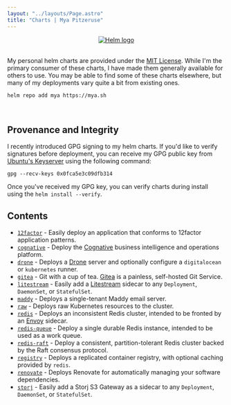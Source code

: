 ```yaml
---
layout: "../layouts/Page.astro"
title: "Charts | Mya Pitzeruse"
---
```


<center>
    <a href="https://helm.sh"><img alt="Helm logo" src="/img/helm.png"/></a>
</center>
<br/>

My personal helm charts are provided under the [MIT License][license]. While I'm the primary consumer of these charts, I
have made them generally available for others to use. You may be able to find some of these charts elsewhere, but many
of my deployments vary quite a bit from existing ones.

```shell
helm repo add mya https://mya.sh
```

[license]: https://github.com/mjpitz/mjpitz/tree/main/charts/LICENSE

<br/>

## Provenance and Integrity

I recently introduced GPG signing to my helm charts. If you'd like to verify signatures before deployment, you can
receive my GPG public key from [Ubuntu's Keyserver][] using the following command:

```shell
gpg --recv-keys 0x0fca5e3c09dfb314
```

Once you've received my GPG key, you can verify charts during install using the `helm install --verify`.

[Ubuntu's Keyserver]: https://keyserver.ubuntu.com/pks/lookup?op=get&search=0xfd0f1e353074e15a4883bc630fca5e3c09dfb314

## Contents

- [`12factor`][12factor-chart] - Easily deploy an application that conforms to 12factor application patterns.
- [`cognative`][cognative-chart] - Deploy the [Cognative][] business intelligence and operations platform.
- [`drone`][drone-chart] - Deploys a [Drone][] server and optionally configure a `digitalocean` or `kubernetes` runner.
- [`gitea`][gitea-chart] - Git with a cup of tea. [Gitea][] is a painless, self-hosted Git Service.
- [`litestream`][litestream-chart] - Easily add a [Litestream][] sidecar to any `Deployment`, `DaemonSet`, or `StatefulSet`.
- [`maddy`][maddy-chart] - Deploys a single-tenant Maddy email server.
- [`raw`][raw-chart] - Deploys raw Kubernetes resources to the cluster.
- [`redis`][redis-chart] - Deploys an inconsistent Redis cluster, intended to be fronted by an [Envoy][] sidecar.
- [`redis-queue`][redis-queue-chart] - Deploy a single durable Redis instance, intended to be used as a work queue.
- [`redis-raft`][redis-raft-chart] - Deploy a consistent, partition-tolerant Redis cluster backed by the Raft consensus protocol.
- [`registry`][registry-chart] - Deploys a replicated container registry, with optional caching provided by `redis`.
- [`renovate`][renovate-chart] - Deploys Renovate for automatically managing your software dependencies.
- [`storj`][storj-chart] - Easily add a Storj S3 Gateway as a sidecar to any `Deployment`, `DaemonSet`, or `StatefulSet`.

<br/>

[12factor-chart]: https://github.com/mjpitz/mjpitz/tree/main/charts/12factor
[cognative-chart]: https://github.com/mjpitz/mjpitz/tree/main/charts/cognative
[drone-chart]: https://github.com/mjpitz/mjpitz/tree/main/charts/drone
[gitea-chart]: https://github.com/mjpitz/mjpitz/tree/main/charts/gitea
[litestream-chart]: https://github.com/mjpitz/mjpitz/tree/main/charts/litestream
[maddy-chart]: https://github.com/mjpitz/mjpitz/tree/main/charts/maddy
[raw-chart]: https://github.com/mjpitz/mjpitz/tree/main/charts/raw
[redis-chart]: https://github.com/mjpitz/mjpitz/tree/main/charts/redis
[redis-queue-chart]: https://github.com/mjpitz/mjpitz/tree/main/charts/redis-queue
[redis-raft-chart]: https://github.com/mjpitz/mjpitz/tree/main/charts/redis-raft
[registry-chart]: https://github.com/mjpitz/mjpitz/tree/main/charts/registry
[renovate-chart]: https://github.com/mjpitz/mjpitz/tree/main/charts/renovate
[storj-chart]: https://github.com/mjpitz/mjpitz/tree/main/charts/storj

[Cognative]: https://mjpitz.github.io/cognative
[Drone]: https://www.drone.io
[Gitea]: https://gitea.io
[Litestream]: https://litestream.io
[Envoy]: https://www.envoyproxy.io/docs/envoy/latest/intro/arch_overview/other_protocols/redis
